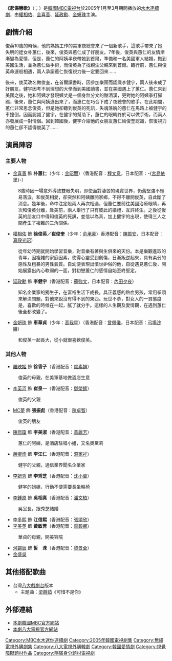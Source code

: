 {{Infobox Television
| show_name            = 悲傷戀歌
| original_name        = {{lang|ko|슬픈연가}}
| image                =  [[File:Sad_Love_Story.jpg|250px]]
| caption              = 
| show_name_2          = 
| genre                = 
| format               = 
| creator              = 
| developer            = 
| writer               = [[李成恩|李成恩]]
| director             = [[劉哲龍|劉哲龍]]
| creative_director    =
| presenter            = 
| starring             = [[權相佑|權相佑]]、[[金喜善|金喜善]]、[[延政勳|延政勳]]、[[金妍珠|金妍珠]]
| slogan               = 
| judges               = 
| voices               = 
| narrated             = 
| theme_music_composer = 
| opentheme            = 
| endtheme             = 
| composer             = 
| country              = {{KOR}}
| language             = [[韩语|韩语]]
| num_seasons          = <!-- or num_series -->
| num_episodes         = 20
| list_episodes        = 
| executive_producer   = 
| producer             = 
| supervising_producer = 
| editor               = 
| location             = 
| cinematography       = 
| camera               = 
| runtime              = 約70分鐘（含廣告）
| company              = JOBC<br>MBC Media
| distributor          = 
| channel              = [[文化廣播_(韓國)|MBC]]
| picture_format       = 
| audio_format         = 
| first_run            = {{KOR}}
| first_aired          = {{start date|2005|1|5}}
| last_aired           = {{start date|2005|3|17}}
| status               = 
| preceded_by          = [[12月的熱帶夜|12月的熱帶夜]]
| followed_by          = [[新進社員|新進社員]]
| 台灣名稱             = 
| 港澳名稱             = 
| related              = 
| website              = http://www.imbc.com/broad/tv/drama/sadlovesong/ 
| production_website   = 
}}

'''《悲傷戀歌》'''（{{lang-ko|'''슬픈연가'''}}；{{lang-en|'''Sad Love Story'''}}）是[[大韓民國|韓國]][[韓國文化廣播公司|MBC電視台]]於2005年1月至3月期間播放的[[MBC水木連續劇|水木連續劇]]，由[[權相佑|權相佑]]、[[金喜善|金喜善]]、[[延政勳|延政勳]]、[[金妍珠|金妍珠]]主演。

== 劇情介紹 ==
俊英10歲的時候，他的媽媽工作的美軍夜總會來了一個新歌手，這歌手帶來了她失明的姪女朴蕙仁，後來，俊英與蕙仁成了好朋友。7年後，俊英與蕙仁的友情漸漸變為愛情，但是，蕙仁的阿姨半夜帶她到首爾，準備和一名美國軍人結婚，搬到美國生活，並為蕙仁做手術，而俊英為了找親生父親來到首爾。臨行前，蕙仁與俊英命運般相遇，兩人承諾蕙仁恢復視力後一定要回來……

後來，俊英改名做俊奎，在首爾讀書時，因參加樂團而認識李健宇，兩人後來成了好朋友。健宇因考不到理想的大學而到美國讀書，並在美國遇上了蕙仁。蕙仁來到美國之後，她和阿姨才發現姨丈是一個身無分文的酗酒漢，更對她的阿姨拳打腳踢，後來，蕙仁與阿姨逃出來了，而惠仁在巧合下成了夜總會的歌手。在此期間，蕙仁非常思念俊英，但是她卻聽到俊英的死訊，失魂落魄的蕙仁在馬路上被健宇的車撞倒，因而認識了健宇。在健宇的幫助下，蕙仁的眼睛終於可以做手術，而兩人亦發展成一對情侶。回到韓國後，健宇介紹他的女朋友蕙仁給俊奎認識，恢復視力的蕙仁卻不認得俊英了……

== 演員陣容 ==
=== 主要人物 ===
*[[金喜善|金喜善]] 飾 '''朴蕙仁'''（少年：[[金昭誾|金昭誾]]）（香港配音：[[程文意|程文意]]，日本配音：-{[[宮島依里|宮島依里]]}-）
:8歲時因一場意外導致雙眼失明，即使面對淒苦的現實世界，仍舊堅強不輕易落淚。和俊英相愛，卻突然和阿姨離開家鄉，不得不離開俊英，自此斷了消息。幾年後，命中注定般兩人再次相遇，但蕙仁要前往美國治療眼睛，再次和俊英分離，赴美前，兩人舉行了只有彼此的婚禮，互許終生。之後從俊英的朋友口中得知俊英的死訊，並信以為真，加上健宇的出現，使得三人之間產生了複雜的三角關係。 

*[[權相佑|權相佑]] 飾 '''徐俊英／崔俊奎'''（少年：[[俞承豪|俞承豪]]）香港配音：[[陳振安|陳振安]]，日本配音：[[真殿光昭|真殿光昭]]）
:從年幼時期就開始學習音樂，對音樂有著與生俱來的天份。本是樂觀進取的青年，因複雜的家庭因素，使得心靈受到創傷，日漸叛逆起來，具有柔弱的感性及粗暴的男性氣質。自幼便表現出憤世妒俗的他，自從遇見蕙仁後，開始展露出內心軟弱的一面，對初戀蕙仁的感情自始至終堅定。 

*[[延政勳|延政勳]] 飾 '''李健宇'''（香港配音：[[蘇強文|蘇強文]]，日本配音：[[內田夕夜|內田夕夜]]）
:知名企業家的獨生子，在富裕生活下成長。具正義感的熱血男孩，常用拳頭來解決問題，對他來說沒有得不到的東西。玩世不恭，對女人的一貫態度是，喜歡的時候在一起，膩了就分手。這樣的人生觀及愛情觀，在遇到蕙仁後全都改變了。 

*[[金妍珠|金妍珠]] 飾 '''車華貞'''（少年：[[高我星|高我星]]）（香港配音：[[曾佩儀|曾佩儀]]，日本配音：[[弓場沙織|弓場沙織]]）
:和俊英一起長大，從小就很喜歡俊英。

=== 其他人物 ===
*[[羅映姬|羅映姬]] 飾 '''徐香子'''（香港配音：[[盧素娟|盧素娟]]）
:俊英的母親，在美軍基地做酒店生意
*[[李英河|李英河]] 飾 '''崔泉一'''（香港配音：[[鄧榮銾|鄧榮銾]]）
:俊英的父親
*[[MC夢|MC夢]] 飾 '''張振彪'''（香港配音：[[陳卓智|陳卓智]]）
:俊英的朋友
*[[陳熙瓊|陳熙瓊]] 飾 '''李美淑'''（香港配音：[[黃麗芳|黃麗芳]]）
:蕙仁的阿姨，是酒店駐唱小姐，又名奧黛莉
*[[趙卿煥|趙卿煥]] 飾 '''李江仁'''（香港配音：[[源家祥|源家祥]]）
:健宇的父親，通信業界聞名企業家
*[[李妍秀|李妍秀]] 飾 '''李秀芝'''（香港配音：[[沈小蘭|沈小蘭]]）
:健宇的姐姐，行動不便需要長坐輪椅
*[[李鐘原|李鍾原]] 飾 '''吳相真'''（香港配音：[[潘文柏|潘文柏]]）
:吳室長，跟秀芝結婚
*[[李多熙_(演員)|李多熙]] 飾 '''江信熙'''（香港配音：[[張頌欣|張頌欣]]）
*[[李美英|李美英]] 飾 '''黃敏菁'''（香港配音：[[雷碧娜|雷碧娜]]）
:華貞的母親，開美容院
*[[河錫辰|河錫辰]] 飾 '''哲　洙'''（香港配音：[[黎景全|黎景全]]）
*[[金盛吳|金盛吳]]

== 其他搭配歌曲 ==
*台灣[[八大戲劇台|八大戲劇台]]版本
**主題曲：[[梁靜茹|梁靜茹]]《可惜不是你》

==外部連結==
*[http://www.imbc.com/broad/tv/drama/sadlovesong/ 本劇韓國MBC官方網站] {{Wayback|url=http://www.imbc.com/broad/tv/drama/sadlovesong/ |date=20170102065812 }} {{ko icon}}
*[https://web.archive.org/web/20110827082901/http://www.gtv.com.tw/Program/B051420050901U/ 本劇八大電視官方網站]{{zh}}

{{電視節目的變遷
|電視台={{flagicon|South Korea}} 韓國 [[韓國文化廣播公司|MBC]]
|播放檔次=[[MBC水木連續劇|水木劇]]
|節目名稱=悲傷戀歌<br />（2005.1.5 - 2005.3.17）
|上一節目=[[12月的熱帶夜|12月的熱帶夜]]<br />（2004.10.27 - 2004.12.23）
|下一節目=[[新進社員|新進社員]]<br />（2005.3.23 - 2005.5.26）
}}
{{電視節目的變遷
| 電視台={{flagicon|Taiwan}} 台灣 [[八大戲劇台|八大戲劇台]]
| 播放檔次=每週一至五22:00-23:00
| 節目名稱=悲傷戀歌<br />（2005.9.1 ~ 2005.10.10）
| 上一節目=[[玻璃畫_(電視劇)|玻璃畫]]<br />（2005.7.29 ~ 2005.8.31）
| 下一節目=[[天生緣分|天生緣分]]<br />（2005.10.11 ~ 2005.11.7）}} 

{{電視節目的變遷
|電視台={{flagicon|Hong Kong}} 香港 [[無綫電視翡翠台|無綫電視翡翠台]]
|播放檔次=星期一至五2:15-2:45
|節目名稱=悲傷戀歌
|上一節目=[[楊貴妃_(2000年電視劇)|楊貴妃]]<br />（2007.5.2 - 2007.6.26）
|下一節目= [[真情|真情]]
}}
{{MBC水木連續劇}}
{{金鐘學製作公司}}
{{DEFAULTSORT:Seulpeun Yeonga}}
[[Category:MBC水木迷你連續劇|Category:MBC水木迷你連續劇]]
[[Category:2005年韓國電視劇集|Category:2005年韓國電視劇集]]
[[Category:無綫電視外購劇集|Category:無綫電視外購劇集]]
[[Category:八大電視外購韓劇|Category:八大電視外購韓劇]]
[[Category:韓國愛情劇|Category:韓國愛情劇]]
[[Category:視覺障礙題材作品|Category:視覺障礙題材作品]]
[[Category:隱瞞身分題材電視劇|Category:隱瞞身分題材電視劇]]